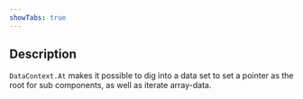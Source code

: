 ```yaml
---
showTabs: true
---
```


## Description

`DataContext.At` makes it possible to dig into a data set to set a pointer as the root for sub components, as well as iterate array-data.
